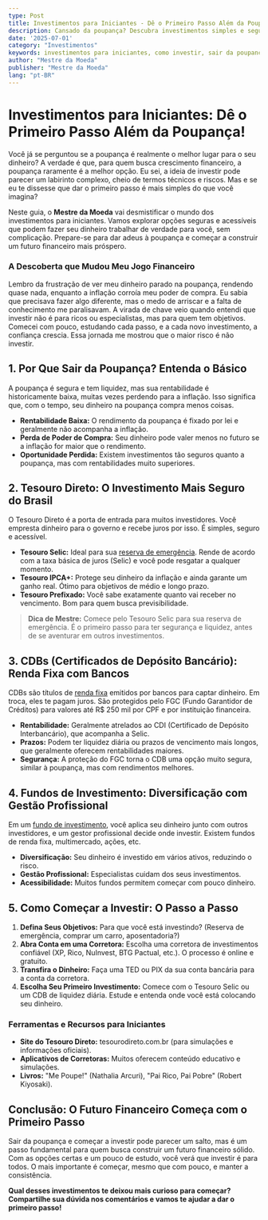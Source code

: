 ```yaml
---
type: Post
title: Investimentos para Iniciantes - Dê o Primeiro Passo Além da Poupança!
description: Cansado da poupança? Descubra investimentos simples e seguros para iniciantes, e comece a construir seu futuro financeiro com inteligência.
date: '2025-07-01'
category: "Investimentos"
keywords: investimentos para iniciantes, como investir, sair da poupança, renda fixa, tesouro direto, cdb, fundos de investimento
author: "Mestre da Moeda"
publisher: "Mestre da Moeda"
lang: "pt-BR"
---
```



# Investimentos para Iniciantes: Dê o Primeiro Passo Além da Poupança!

Você já se perguntou se a poupança é realmente o melhor lugar para o seu dinheiro? A verdade é que, para quem busca crescimento financeiro, a poupança raramente é a melhor opção. Eu sei, a ideia de investir pode parecer um labirinto complexo, cheio de termos técnicos e riscos. Mas e se eu te dissesse que dar o primeiro passo é mais simples do que você imagina?

Neste guia, o **Mestre da Moeda** vai desmistificar o mundo dos investimentos para iniciantes. Vamos explorar opções seguras e acessíveis que podem fazer seu dinheiro trabalhar de verdade para você, sem complicação. Prepare-se para dar adeus à poupança e começar a construir um futuro financeiro mais próspero.

### A Descoberta que Mudou Meu Jogo Financeiro

Lembro da frustração de ver meu dinheiro parado na poupança, rendendo quase nada, enquanto a inflação corroía meu poder de compra. Eu sabia que precisava fazer algo diferente, mas o medo de arriscar e a falta de conhecimento me paralisavam. A virada de chave veio quando entendi que investir não é para ricos ou especialistas, mas para quem tem objetivos. Comecei com pouco, estudando cada passo, e a cada novo investimento, a confiança crescia. Essa jornada me mostrou que o maior risco é não investir.

## 1. Por Que Sair da Poupança? Entenda o Básico

A poupança é segura e tem liquidez, mas sua rentabilidade é historicamente baixa, muitas vezes perdendo para a inflação. Isso significa que, com o tempo, seu dinheiro na poupança compra menos coisas.

*   **Rentabilidade Baixa:** O rendimento da poupança é fixado por lei e geralmente não acompanha a inflação.
*   **Perda de Poder de Compra:** Seu dinheiro pode valer menos no futuro se a inflação for maior que o rendimento.
*   **Oportunidade Perdida:** Existem investimentos tão seguros quanto a poupança, mas com rentabilidades muito superiores.

## 2. Tesouro Direto: O Investimento Mais Seguro do Brasil

O Tesouro Direto é a porta de entrada para muitos investidores. Você empresta dinheiro para o governo e recebe juros por isso. É simples, seguro e acessível.

*   **Tesouro Selic:** Ideal para sua [reserva de emergência](/posts/9-reserva-emergencia). Rende de acordo com a taxa básica de juros (Selic) e você pode resgatar a qualquer momento.
*   **Tesouro IPCA+:** Protege seu dinheiro da inflação e ainda garante um ganho real. Ótimo para objetivos de médio e longo prazo.
*   **Tesouro Prefixado:** Você sabe exatamente quanto vai receber no vencimento. Bom para quem busca previsibilidade.

> **Dica de Mestre:** Comece pelo Tesouro Selic para sua reserva de emergência. É o primeiro passo para ter segurança e liquidez, antes de se aventurar em outros investimentos.

<Ad slot="6922916787" />

## 3. CDBs (Certificados de Depósito Bancário): Renda Fixa com Bancos

CDBs são títulos de [renda fixa](/posts/24-como-investir-em-renda-fixa) emitidos por bancos para captar dinheiro. Em troca, eles te pagam juros. São protegidos pelo FGC (Fundo Garantidor de Créditos) para valores até R$ 250 mil por CPF e por instituição financeira.

*   **Rentabilidade:** Geralmente atrelados ao CDI (Certificado de Depósito Interbancário), que acompanha a Selic.
*   **Prazos:** Podem ter liquidez diária ou prazos de vencimento mais longos, que geralmente oferecem rentabilidades maiores.
*   **Segurança:** A proteção do FGC torna o CDB uma opção muito segura, similar à poupança, mas com rendimentos melhores.

## 4. Fundos de Investimento: Diversificação com Gestão Profissional

Em um [fundo de investimento](/posts/26-fundos-de-investimento), você aplica seu dinheiro junto com outros investidores, e um gestor profissional decide onde investir. Existem fundos de renda fixa, multimercado, ações, etc.

*   **Diversificação:** Seu dinheiro é investido em vários ativos, reduzindo o risco.
*   **Gestão Profissional:** Especialistas cuidam dos seus investimentos.
*   **Acessibilidade:** Muitos fundos permitem começar com pouco dinheiro.

## 5. Como Começar a Investir: O Passo a Passo

1.  **Defina Seus Objetivos:** Para que você está investindo? (Reserva de emergência, comprar um carro, aposentadoria?)
2.  **Abra Conta em uma Corretora:** Escolha uma corretora de investimentos confiável (XP, Rico, NuInvest, BTG Pactual, etc.). O processo é online e gratuito.
3.  **Transfira o Dinheiro:** Faça uma TED ou PIX da sua conta bancária para a conta da corretora.
4.  **Escolha Seu Primeiro Investimento:** Comece com o Tesouro Selic ou um CDB de liquidez diária. Estude e entenda onde você está colocando seu dinheiro.

### Ferramentas e Recursos para Iniciantes

*   **Site do Tesouro Direto:** tesourodireto.com.br (para simulações e informações oficiais).
*   **Aplicativos de Corretoras:** Muitos oferecem conteúdo educativo e simulações.
*   **Livros:** "Me Poupe!" (Nathalia Arcuri), "Pai Rico, Pai Pobre" (Robert Kiyosaki).

## Conclusão: O Futuro Financeiro Começa com o Primeiro Passo

Sair da poupança e começar a investir pode parecer um salto, mas é um passo fundamental para quem busca construir um futuro financeiro sólido. Com as opções certas e um pouco de estudo, você verá que investir é para todos. O mais importante é começar, mesmo que com pouco, e manter a consistência.

**Qual desses investimentos te deixou mais curioso para começar? Compartilhe sua dúvida nos comentários e vamos te ajudar a dar o primeiro passo!**